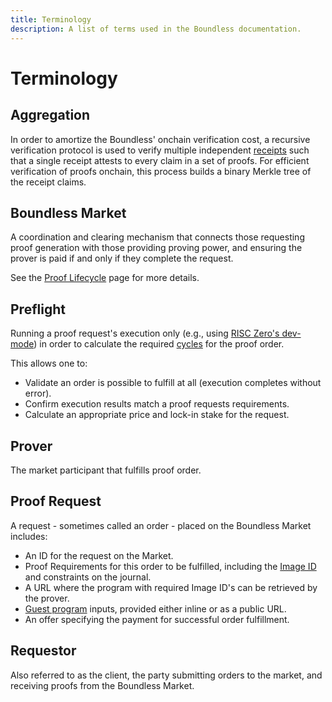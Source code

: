 ```yaml
---
title: Terminology
description: A list of terms used in the Boundless documentation.
---
```


# Terminology

## Aggregation

In order to amortize the Boundless' onchain verification cost,
a recursive verification protocol is used to verify multiple independent [receipts][r0-term-receipt] such that a single receipt attests to every claim in a set of proofs.
For efficient verification of proofs onchain, this process builds a binary Merkle tree of the receipt claims.

## Boundless Market

A coordination and clearing mechanism that connects those requesting proof generation with those providing proving power,
and ensuring the prover is paid if and only if they complete the request.

See the [Proof Lifecycle][page-proof-Lifecycle] page for more details.

## Preflight

Running a proof request's execution only (e.g., using [RISC Zero's dev-mode][r0-page-dev-mode]) in order to calculate the required [cycles][r0-term-clock-cycles] for the proof order.

This allows one to:

- Validate an order is possible to fulfill at all (execution completes without error).
- Confirm execution results match a proof requests requirements.
- Calculate an appropriate price and lock-in stake for the request.

## Prover

The market participant that fulfills proof order.

## Proof Request

A request - sometimes called an order - placed on the Boundless Market includes:

- An ID for the request on the Market.
- Proof Requirements for this order to be fulfilled, including the [Image ID][r0-term-image-id] and constraints on the journal.
- A URL where the program with required Image ID's can be retrieved by the prover.
- [Guest program][r0-term-guest-program] inputs, provided either inline or as a public URL.
- An offer specifying the payment for successful order fulfillment.

## Requestor

Also referred to as the client, the party submitting orders to the market, and receiving proofs from the Boundless Market.

[page-proof-lifecycle]: /developers/proof-lifecycle
[r0-page-dev-mode]: https://dev.risczero.com/api/next/generating-proofs/dev-mode
[r0-term-clock-cycles]: https://dev.risczero.com/terminology#clock-cycles
[r0-term-guest-program]: https://dev.risczero.com/terminology#guest-program
[r0-term-image-id]: https://dev.risczero.com/terminology#image-id
[r0-term-receipt]: https://dev.risczero.com/terminology#receipt
